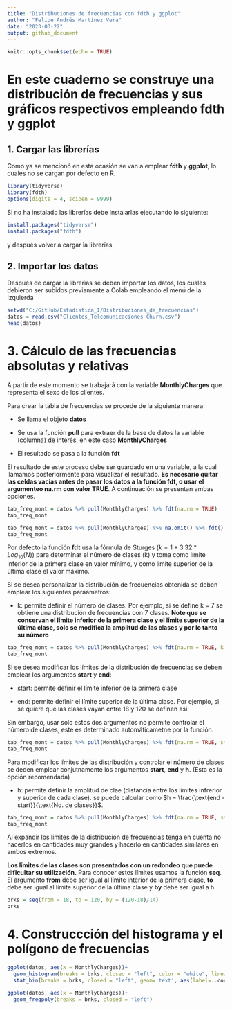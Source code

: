 ```yaml
---
title: "Distribuciones de frecuencias con fdth y ggplot"
author: "Felipe Andrés Martínez Vera"
date: "2023-03-22"
output: github_document
---
```


```r
knitr::opts_chunk$set(echo = TRUE)
```

# **En este cuaderno se construye una distribución de frecuencias y sus gráficos respectivos empleando fdth y ggplot**

## **1. Cargar las librerías**

Como ya se mencionó en esta ocasión se van a emplear **fdth** y **ggplot**, lo cuales no se cargan por defecto en R.

```r
library(tidyverse)
library(fdth)
options(digits = 4, scipen = 9999)
```

Si no ha instalado las librerías debe instalarlas ejecutando lo siguiente:

```r
install.packages("tidyverse")
install.packages("fdth")
```

y después volver a cargar la librerías.

## 2. Importar los datos

Después de cargar la librerìas se deben importar los datos, los cuales debieron ser subidos previamente a Colab empleando el menú de la izquierda

```r
setwd("C:/GitHub/Estadistica_I/Distribuciones_de_frecuencias")
datos = read.csv("Clientes_Telcomunicaciones-Churn.csv")
head(datos)
```

# **3. Cálculo de las frecuencias absolutas y relativas**

A partir de este momento se trabajará con la variable **MonthlyCharges** que representa el sexo de los clientes.

Para crear la tabla de frecuencias se procede de la siguiente manera:

-   Se llama el objeto **datos**

-   Se usa la función **pull** para extraer de la base de datos la variable (columna) de interés, en este caso **MonthlyCharges**

-   El resultado se pasa a la función **fdt**

El resultado de este proceso debe ser guardado en una variable, a la cual llamamos posteriormente para visualizar el resultado. **Es necesario quitar las celdas vacias antes de pasar los datos a la función fdt, o usar el argumenteo na.rm con valor TRUE**. A continuación se presentan ambas opciones.

```r
tab_freq_mont = datos %>% pull(MonthlyCharges) %>% fdt(na.rm = TRUE)
tab_freq_mont
```

```r
tab_freq_mont = datos %>% pull(MonthlyCharges) %>% na.omit() %>% fdt()
tab_freq_mont
```

Por defecto la función **fdt** usa la fórmula de Sturges ($k = 1 + 3.32*Log_{10}(N)$) para determinar el número de clases (k) y toma como límite inferior de la primera clase en valor mínimo, y como limite superior de la última clase el valor máximo.

Si se desea personalizar la distribución de frecuencias obtenida se deben emplear los siguientes paráametros:

- k: permite definir el número de clases. Por ejemplo, si se define k = 7 se obtiene una distribución de frecuencias con 7 clases. **Note que se conservan el límite inferior de la primera clase y el límite superior de la última clase, solo se modifica la amplitud de las clases y por lo tanto su número** 

```r
tab_freq_mont = datos %>% pull(MonthlyCharges) %>% fdt(na.rm = TRUE, k = 7)
tab_freq_mont
```

Si se desea modificar los límites de la distribución de frecuencias se deben emplear los argumentos **start** y **end**:

- start: permite definir el límite inferior de la primera clase

- end: permite definir el límite superior de la última clase. Por ejemplo, si se quiere que las clases vayan entre 18 y 120 se definen así:

Sin embargo, usar solo estos dos argumentos no permite controlar el número de clases, este es determinado automáticametne por la función.

```r
tab_freq_mont = datos %>% pull(MonthlyCharges) %>% fdt(na.rm = TRUE, start = 18, end = 120)
tab_freq_mont
```

Para modificar los límites de las distribución y controlar el número de clases se deden emplear conjutnamente los argumentos **start**, **end** y **h**. (Esta es la opción recomendada)

- h: permite definir la amplitud de clae (distancia entre los límites infrerior y superior de cada clase). se puede calcular como $h = \frac{\text{end - start}}{\text{No. de clases}}$.

```r
tab_freq_mont = datos %>% pull(MonthlyCharges) %>% fdt(na.rm = TRUE, start = 18, end = 120, h = (120-18)/14)
tab_freq_mont
```

Al expandir los límites de la distribución de frecuencias tenga en cuenta no hacerlos en cantidades muy grandes y hacerlo en cantidades similares en ambos extremos.

**Los límites de las clases son presentados con un redondeo que puede dificultar su utilización.** Para conocer estos límites usamos la función **seq**. El argumento **from** debe ser igual al límite interior de la primera clase, **to** debe ser igual al límite superior de la última clase y **by** debe ser igual a h. 

```r
brks = seq(from = 18, to = 120, by = (120-18)/14)
brks
```

# **4. Construccción del histograma y el polígono de frecuencias**

```r
ggplot(datos, aes(x = MonthlyCharges))+
  geom_histogram(breaks = brks, closed = "left", color = "white", linewidth = 0.25)+
  stat_bin(breaks = brks, closed = "left", geom='text', aes(label=..count..), vjust = -0.5)
```

```r
ggplot(datos, aes(x = MonthlyCharges))+
  geom_freqpoly(breaks = brks, closed = "left")
```

